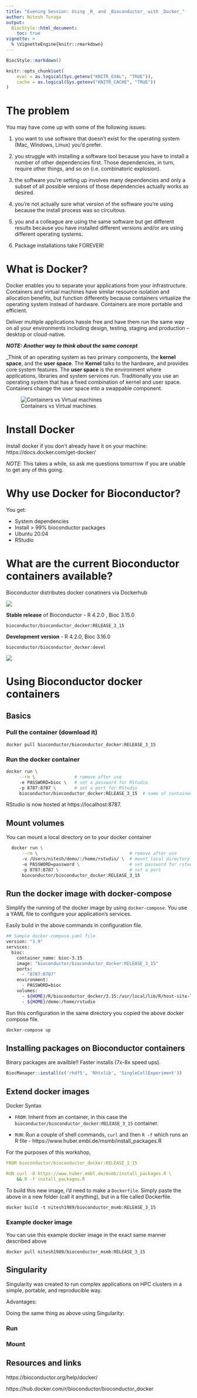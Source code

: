 ```yaml
---
title: "Evening Session: Using _R_ and _Bioconductor_ with _Docker_"
author: Nitesh Turaga
output:
  BiocStyle::html_document:
    toc: true
vignette: >
  % \VignetteEngine{knitr::rmarkdown}
---
```


```r
BiocStyle::markdown()
```

```r
knitr::opts_chunk$set(
    eval = as.logical(Sys.getenv("KNITR_EVAL", "TRUE")),
    cache = as.logical(Sys.getenv("KNITR_CACHE", "TRUE"))
)
```

# The problem

You may have come up with some of the following issues:

1. you want to use software that doesn’t exist for the operating system (Mac, Windows, Linux) you’d prefer.

2. you struggle with installing a software tool because you have to install a number of other dependencies first. 
   Those dependencies, in turn, require other things, and so on (i.e. combinatoric explosion).

3. the software you’re setting up involves many dependencies and only a subset of all possible versions of those
 dependencies actually works as desired.

4. you’re not actually sure what version of the software you’re using because the install process was so circuitous.

5. you and a colleague are using the same software but get different results because you have installed different versions
  and/or are using different operating systems.

6. Package installations take FOREVER! 


# What is Docker?

Docker enables you to separate your applications from your infrastructure. Containers and 
virtual machines have similar resource isolation and allocation benefits, but function differently
because containers virtualize the operating system instead of hardware. Containers are more portable
and efficient.

Deliver multiple applications hassle free and have them run the same way on all your environments 
including design, testing, staging and production – desktop or cloud-native.

**_NOTE: Another way to think about the same concept_**

_Think of an operating system as two primary components, the **kernel space**, and the **user space**. 
The **Kernel** talks to the hardware, and provides core system features.  The **user space** is the 
environment where applications, libraries and system services run. Traditionally you  use an operating 
system that has a fixed combination of kernel and user space.  Containers change the user space into a 
swappable component.

![Containers vs Virtual machines](our_figures/docker-concept.png)


# Install Docker

Install docker if you don't already have it on your machine: https://docs.docker.com/get-docker/

*NOTE*: This takes a while, so ask me questions tomorrow if you are unable to get any of this going.

# Why use Docker for Bioconductor?

You get: 

- System dependencies
- Install > 99% bioconductor packages
- Ubuntu 20.04
- RStudio

# What are the current Bioconductor containers available?

Bioconductor distributes docker conatiners via Dockerhub

![](our_figures/dockerhub-bioc.png)


**Stable release** of Bioconductor - R 4.2.0 , Bioc 3.15.0

`bioconductor/bioconductor_docker:RELEASE_3_15`

**Development version** - R 4.2.0, Bioc 3.16.0

`bioconductor/bioconductor_docker:devel`

![](our_figures/dockerhub-bioc-tags.png)



# Using Bioconductor docker containers

## Basics 

### Pull the container (download it)

```
docker pull bioconductor/bioconductor_docker:RELEASE_3_15
```

### Run the docker container

```sh
docker run \
     --rm \               # remove after use
     -e PASSWORD=bioc \   # set a password for RStudio
     -p 8787:8787 \       # set a port for RStudio
     bioconductor/bioconductor_docker:RELEASE_3_15  # name of container
```

RStudio is now hosted at https://localhost:8787.

## Mount volumes 

You can mount a local directory on to your docker container

```sh
  docker run \
      --rm \                                   # remove after use
      -v /Users/nitesh/demo/:/home/rstudio/ \  # mount local directory
      -e PASSWORD=password \                   # set password for rstudio
      -p 8787:8787 \                           # set a port
      bioconductor/bioconductor_docker:RELEASE_3_15
```

## Run the docker image with docker-compose

Simplify the running of the docker image by using `docker-compose`. 
You use a YAML file to configure your application’s services.

Easily build in the above commands in configuration file.

```sh
## Sample docker-compose.yaml file
version: "3.9"
services:
  bioc:
    container_name: bioc-3.15
    image: "bioconductor/bioconductor_docker:RELEASE_3_15"
    ports:
      - "8787:8787"
    environment:
      - PASSWORD=bioc
    volumes:
      - ${HOME}/R/bioconductor_docker/3.15:/usr/local/lib/R/host-site-library
      - ${HOME}/demo:/home/rstudio
```

Run this configuration in the same directory you copied the above docker compose
file.

```sh
docker-compose up
```

## Installing packages on Bioconductor containers

Binary packages are availble!! Faster installs (7x-8x speed ups).

```r
BiocManager::install(c('rhdf5', 'Rhtslib', 'SingleCellExperiment'))
```

## Extend docker images

Docker Syntax

- `FROM`: Inherit from an container, in this case the `bioconductor/bioconductor_docker:RELEASE_3_15` container.

- `RUN`: Run a couple of shell commands, `curl` and then `R -f` which runs an R file - https://www.huber.embl.de/msmb/install_packages.R

For the purposes of this workshop, 

```yaml
FROM bioconductor/bioconductor_docker:RELEASE_3_15

RUN curl -O https://www.huber.embl.de/msmb/install_packages.R \
    && R -f install_packages.R
```

To build this new image, i'd need to make a `Dockerfile`. Simply paste the above
in a new folder (call it anything), but in a file called Dockerfile.

```
docker build -t nitesh1989/bioconductor_msmb:RELEASE_3_15
```

### Example docker image

You can use this example docker image in the exact same manner described above

```
docker pull nitesh1989/bioconductor_msmb:RELEASE_3_15
```

## Singularity

Singularity was created to run complex applications on HPC clusters in a simple, portable, and reproducible way.

Advantages: 

Doing the same thing as above using Singularity:

### Run

### Mount 

## Resources and links

https://bioconductor.org/help/docker/ 

https://hub.docker.com/r/bioconductor/bioconductor_docker


